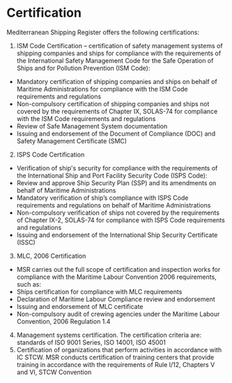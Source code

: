 # Certification

<div data-type='wrapper'>
Mediterranean Shipping Register offers the following certifications:

1. ISM Code Certification – certification of safety management systems of shipping companies and ships for compliance with the requirements of the International Safety Management Code for the Safe Operation of Ships and for Pollution Prevention (ISM Code):
- Mandatory certification of shipping companies and ships on behalf of Maritime Administrations for compliance with the ISM Code requirements and regulations
- Non-compulsory certification of shipping companies and ships not covered by the requirements of Chapter IX, SOLAS-74 for compliance with the ISM Code requirements and regulations
- Review of Safe Management System documentation
- Issuing and endorsement of the Document of Compliance (DOC) and Safety Management Certificate (SMC)

2. ISPS Code Certification

- Verification of ship's security for compliance with the requirements of the International Ship and Port Facility Security Code (ISPS Code):
- Review and approve Ship Security Plan (SSP) and its amendments on behalf of Maritime Administrations
- Mandatory verification of ship’s compliance with ISPS Code requirements and regulations on behalf of Maritime Administrations
- Non-compulsory verification of ships not covered by the requirements of Chapter IX-2, SOLAS-74 for compliance with ISPS Code requirements and regulations
- Issuing and endorsement of the International Ship Security Certificate (ISSC)

3. MLC, 2006 Certification

- MSR carries out the full scope of certification and inspection works for compliance with the Maritime Labour Convention 2006 requirements, such as:
- Ships certification for compliance with MLC requirements
- Declaration of Maritime Labour Compliance review and endorsement
- Issuing and endorsement of MLC certificate
- Non-compulsory audit of crewing agencies under the Maritime Labour Convention, 2006 Regulation 1.4

4. Management systems certification. The certification criteria are: standards of ISO 9001 Series, ISO 14001, ISO 45001
5. Certification of organizations that perform activities in accordance with IC STCW. MSR conducts certification of training centers that provide training in accordance with the requirements of Rule I/12, Chapters V and VI, STCW Convention
</div>
